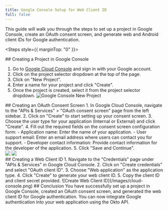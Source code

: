 ```yaml
---
title: Google Console Setup for Web Client ID
full: false
---
```



This guide will walk you through the steps to set up a project in Google Console, create an OAuth consent screen, and generate web and Android client IDs for Google authentication.

<Steps style={{ marginTop: "0" }}>

<Step>
## Creating a Project in Google Console

1. Go to [Google Cloud Console](https://console.cloud.google.com/) and sign in with your Google account.
2. Click on the project selector dropdown at the top of the page.
3. Click on "New Project".
4. Enter a name for your project and click "Create".
5. Once the project is created, select it from the project selector dropdown.
![Google Console New Project](/images/new-project.png)
</Step>

<Step>
## Creating an OAuth Consent Screen
1. In Google Cloud Console, navigate to the "APIs & Services" > "OAuth consent screen" page from the left sidebar.
2. Click on "Create" to start setting up your consent screen.
3. Choose the user type for your application (Internal or External) and click "Create".
4. Fill out the required fields on the consent screen configuration form:
    - Application name: Enter the name of your application.
    - User support email: Enter an email address where users can contact you for support.
    - Developer contact information: Provide contact information for the developer of the application.
5. Click "Save and Continue".

<div style={{ display: 'flex', gap: '10px' }}>
  <img src="/images/oauth-consent-1.png" style={{ width: '300px' }} />
  <img src="/images/oauth-consent-2.png" style={{ width: '500px', height: '400px' }} />
</div>

</Step>

<Step>
## Creating a Web Client ID
1. Navigate to the "Credentials" page under "APIs & Services" in Google Cloud Console.
2. Click on "Create credentials" and select "OAuth client ID".
3. Choose "Web application" as the application type.
4. Click "Create" to generate your web client ID.
5. Copy the client ID and client secret provided.
![Create Web Client ID](/images/cloud-console.png)
</Step>

<Step>
## Conclusion
You have successfully set up a project in Google Console, created an OAuth consent screen, and generated the web client ID for Google authentication. You can now integrate Google authentication into your web application using the Okto API.

</Step>

</Steps>